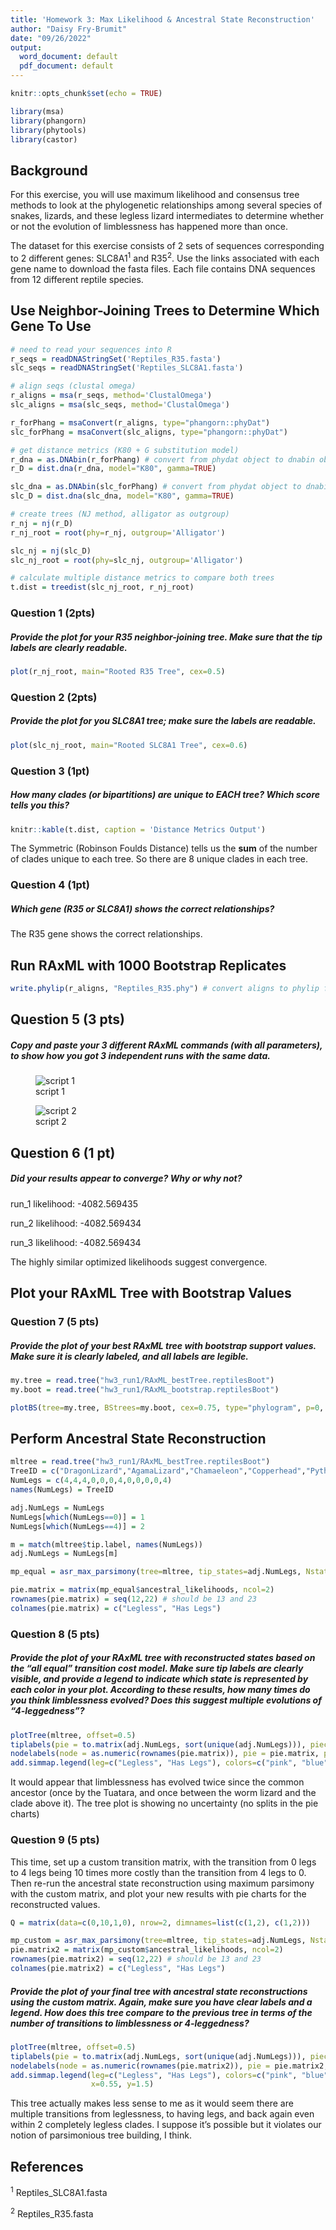 ```yaml
---
title: 'Homework 3: Max Likelihood & Ancestral State Reconstruction'
author: "Daisy Fry-Brumit"
date: "09/26/2022"
output:
  word_document: default
  pdf_document: default
---
```


```r
knitr::opts_chunk$set(echo = TRUE)

library(msa)
library(phangorn)
library(phytools)
library(castor)
```

## Background

For this exercise, you will use maximum likelihood and consensus tree methods to look at the phylogenetic relationships among several species of snakes, lizards, and these legless lizard intermediates to determine whether or not the evolution of limblessness has happened more than once.

The dataset for this exercise consists of 2 sets of sequences corresponding to 2 different genes: SLC8A1^1^ and R35^2^. Use the links associated with each gene name to download the fasta files. Each file contains DNA sequences from 12 different reptile species.

## Use Neighbor-Joining Trees to Determine Which Gene To Use

```r
# need to read your sequences into R
r_seqs = readDNAStringSet('Reptiles_R35.fasta')
slc_seqs = readDNAStringSet('Reptiles_SLC8A1.fasta')

# align seqs (clustal omega)
r_aligns = msa(r_seqs, method='ClustalOmega')
slc_aligns = msa(slc_seqs, method='ClustalOmega')

r_forPhang = msaConvert(r_aligns, type="phangorn::phyDat")
slc_forPhang = msaConvert(slc_aligns, type="phangorn::phyDat")

# get distance metrics (K80 + G substitution model)
r_dna = as.DNAbin(r_forPhang) # convert from phydat object to dnabin object
r_D = dist.dna(r_dna, model="K80", gamma=TRUE)

slc_dna = as.DNAbin(slc_forPhang) # convert from phydat object to dnabin object
slc_D = dist.dna(slc_dna, model="K80", gamma=TRUE)

# create trees (NJ method, alligator as outgroup)
r_nj = nj(r_D)
r_nj_root = root(phy=r_nj, outgroup='Alligator')

slc_nj = nj(slc_D)
slc_nj_root = root(phy=slc_nj, outgroup='Alligator')

# calculate multiple distance metrics to compare both trees
t.dist = treedist(slc_nj_root, r_nj_root)
```

### Question 1 (2pts)

#####  Provide the plot for your R35 neighbor-joining tree. Make sure that the tip labels are clearly readable.


```r
plot(r_nj_root, main="Rooted R35 Tree", cex=0.5)
```

### Question 2 (2pts)

##### Provide the plot for you SLC8A1 tree; make sure the labels are readable. 


```r
plot(slc_nj_root, main="Rooted SLC8A1 Tree", cex=0.6)
```

### Question 3 (1pt)

#####  How many clades (or bipartitions) are unique to EACH tree? Which score tells you this?

```r
knitr::kable(t.dist, caption = 'Distance Metrics Output')
```

The Symmetric (Robinson Foulds Distance) tells us the **sum** of the number of clades unique to each tree. So there are 8 unique clades in each tree.

### Question 4 (1pt)

##### Which gene (R35 or SLC8A1) shows the correct relationships?

The R35 gene shows the correct relationships.

## Run RAxML with 1000 Bootstrap Replicates

```r
write.phylip(r_aligns, "Reptiles_R35.phy") # convert aligns to phylip file
```

## Question 5 (3 pts)

##### Copy and paste your 3 different RAxML commands (with all parameters), to show how you got 3 independent runs with the same data.


![script 1](slurmPic.jpg)


![script 2](slurmPic1.jpg)

## Question 6 (1 pt)

##### Did your results appear to converge? Why or why not?

run_1 likelihood: -4082.569435

run_2 likelihood: -4082.569434

run_3 likelihood: -4082.569434

The highly similar optimized likelihoods suggest convergence.

## Plot your RAxML Tree with Bootstrap Values

### Question 7 (5 pts) 

##### Provide the plot of your best RAxML tree with bootstrap support values. Make sure it is clearly labeled, and all labels are legible.


```r
my.tree = read.tree("hw3_run1/RAxML_bestTree.reptilesBoot")
my.boot = read.tree("hw3_run1/RAxML_bootstrap.reptilesBoot")

plotBS(tree=my.tree, BStrees=my.boot, cex=0.75, type="phylogram", p=0, bs.col="red")
```

## Perform Ancestral State Reconstruction
```r
mltree = read.tree("hw3_run1/RAxML_bestTree.reptilesBoot")
TreeID = c("DragonLizard","AgamaLizard","Chamaeleon","Copperhead","Python","BoaConstrictor","Tuatara","WormLizard","GlassLizard","Galliwasp","CaliforniaLeglessLizard","Alligator")
NumLegs = c(4,4,4,0,0,0,4,0,0,0,0,4)
names(NumLegs) = TreeID

adj.NumLegs = NumLegs
NumLegs[which(NumLegs==0)] = 1
NumLegs[which(NumLegs==4)] = 2

m = match(mltree$tip.label, names(NumLegs))
adj.NumLegs = NumLegs[m]

mp_equal = asr_max_parsimony(tree=mltree, tip_states=adj.NumLegs, Nstates=2, transition_costs="all_equal")

pie.matrix = matrix(mp_equal$ancestral_likelihoods, ncol=2)
rownames(pie.matrix) = seq(12,22) # should be 13 and 23
colnames(pie.matrix) = c("Legless", "Has Legs")
```

### Question 8 (5 pts)

##### Provide the plot of your RAxML tree with reconstructed states based on the "all equal" transition cost model. Make sure tip labels are clearly visible, and provide a legend to indicate which state is represented by each color in your plot.  According to these results, how many times do you think limblessness evolved? Does this suggest multiple evolutions of "4-leggedness"?

```r
plotTree(mltree, offset=0.5)
tiplabels(pie = to.matrix(adj.NumLegs, sort(unique(adj.NumLegs))), piecol = c("pink", "blue"), cex = 0.3)
nodelabels(node = as.numeric(rownames(pie.matrix)), pie = pie.matrix, piecol = c("pink", "blue"), cex=0.5)
add.simmap.legend(leg=c("Legless", "Has Legs"), colors=c("pink", "blue"), prompt=FALSE, x=0.55, y=1.5)
```

It would appear that limblessness has evolved twice since the common ancestor (once by the Tuatara, and once between the worm lizard and the clade above it). The tree plot is showing no uncertainty (no splits in the pie charts)

### Question 9 (5 pts)

This time, set up a custom transition matrix, with the transition from 0 legs to 4 legs being 10 times more costly than the transition from 4 legs to 0. Then re-run the ancestral state reconstruction using maximum parsimony with the custom matrix, and plot your new results with pie charts for the reconstructed values.

```r
Q = matrix(data=c(0,10,1,0), nrow=2, dimnames=list(c(1,2), c(1,2)))

mp_custom = asr_max_parsimony(tree=mltree, tip_states=adj.NumLegs, Nstates=2, transition_costs=Q)
pie.matrix2 = matrix(mp_custom$ancestral_likelihoods, ncol=2)
rownames(pie.matrix2) = seq(12,22) # should be 13 and 23
colnames(pie.matrix2) = c("Legless", "Has Legs")
```

##### Provide the plot of your final tree with ancestral state reconstructions using the custom matrix. Again, make sure you have clear labels and a legend.  How does this tree compare to the previous tree in terms of the number of transitions to limblessness or 4-leggedness? 

```r
plotTree(mltree, offset=0.5)
tiplabels(pie = to.matrix(adj.NumLegs, sort(unique(adj.NumLegs))), piecol = c("pink", "blue"), cex = 0.3)
nodelabels(node = as.numeric(rownames(pie.matrix2)), pie = pie.matrix2, piecol = c("pink", "blue"), cex=0.5)
add.simmap.legend(leg=c("Legless", "Has Legs"), colors=c("pink", "blue"), prompt = FALSE, 
                  x=0.55, y=1.5)
```
This tree actually makes less sense to me as it would seem there are multiple transitions from leglessness, to having legs, and back again even within 2 completely legless clades. I suppose it's possible but it violates our notion of parsimonious tree building, I think.

## References

^1^ Reptiles_SLC8A1.fasta

^2^ Reptiles_R35.fasta